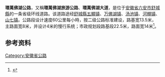 {{noteTA|G1=Unit}}
{{中国省道信息框
|省=安徽
|省道编号=603
|地图链接=是
|自定义地图=yes
|路线名称=環萬佛湖公路
|路线简称=萬佛湖環線
|環繞=[[万佛湖|万佛湖]]
|规划总长度=74.7
|最近通车日期=2019-05
}}
'''環萬佛湖公路'''，又稱'''環萬佛湖旅游公路'''、'''環萬佛湖大道'''，是位于[[安徽省|安徽省]][[六安市|六安市]][[舒城縣|舒城縣]]的一条省级环线道路。该道路途经[[舒城縣|舒城縣]][[五顯镇|五顯镇]]、[[万佛湖镇|万佛湖镇]]、[[湯池鎮_(舒城縣)|汤池镇]]、[[河棚镇|河棚镇]]、[[山七镇|山七镇]]。公路段设计速度60公里每小時，按二级公路标准建设，路基宽13.5米，主路面宽8米，并设计4米的慢行系统；市政规划段路基段22.5米，路面宽14米<ref>{{Cite web|title=通车在即！舒城：环湖路最新进展……|url=https://new.qq.com/omn/20190503/20190503A082XL.html|date=2019-05-03}}</ref>。

== 参考资料 ==
{{Reflist}}

{{安徽省道}}
{{Road-stub}}
[[Category:安徽省公路|Category:安徽省公路]]